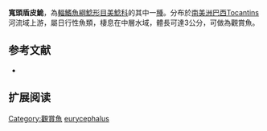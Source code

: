 {{Speciesbox
| name = 寬頭盾皮鮠
| image = 
| image_width = 250px
| image_caption = 
| status = NE
| status_system = IUCN3.1
| genus = Aspidoras
| species = eurycephalus
| authority = Nijssen & Isbrücker, 1976
| synonyms = 
}}

'''寬頭盾皮鮠'''，為[[輻鰭魚綱|輻鰭魚綱]][[鯰形目|鯰形目]][[美鯰科|美鯰科]]的其中一[[種|種]]。分布於[[南美洲|南美洲]][[巴西|巴西]]Tocantins河流域上游，屬日行性魚類，棲息在中層水域，體長可達3公分，可做為觀賞魚。

==参考文献==
*{{FishBase_species|genus=Aspidoras|species=eurycephalus|year=2011|month=12}}

== 扩展阅读 ==
{{refbegin}}
{{wikispecies-inline|Aspidoras eurycephalus|寬頭盾皮鮠}}
{{refend}}

{{taxonbar}}

[[Category:觀賞魚|Category:觀賞魚]]
[[Category:盾皮鮠屬|eurycephalus]]


{{鯰形目小作品}}